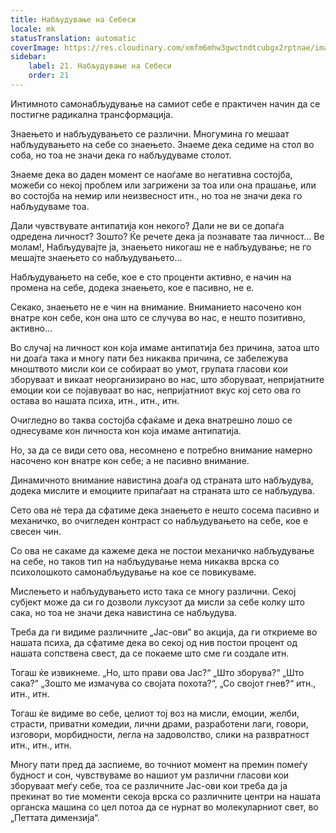 ```yaml
---
title: Набљудување на Себеси
locale: mk
statusTranslation: automatic
coverImage: https://res.cloudinary.com/xmfm6mhw3gwctndtcubgx2rptnae/image/upload/v1740468922/small_cover_tratado_de_psicologia_revolucionaria_a4c0dca4e0.webp
sidebar:
    label: 21. Набљудување на Себеси
    order: 21
---
```

Интимното самонабљудување на самиот себе е практичен начин да се постигне радикална трансформација.

Знаењето и набљудувањето се различни. Многумина го мешаат набљудувањето на себе со знаењето. Знаеме дека седиме на стол во соба, но тоа не значи дека го набљудуваме столот.

Знаеме дека во даден момент се наоѓаме во негативна состојба, можеби со некој проблем или загрижени за тоа или она прашање, или во состојба на немир или неизвесност итн., но тоа не значи дека го набљудуваме тоа.

Дали чувствувате антипатија кон некого? Дали не ви се допаѓа одредена личност? Зошто? Ќе речете дека ја познавате таа личност... Ве молам!, Набљудувајте ја, знаењето никогаш не е набљудување; не го мешајте знаењето со набљудувањето...

Набљудувањето на себе, кое е сто проценти активно, е начин на промена на себе, додека знаењето, кое е пасивно, не е.

Секако, знаењето не е чин на внимание. Вниманието насочено кон внатре кон себе, кон она што се случува во нас, е нешто позитивно, активно...

Во случај на личност кон која имаме антипатија без причина, затоа што ни доаѓа така и многу пати без никаква причина, се забележува мноштвото мисли кои се собираат во умот, групата гласови кои зборуваат и викаат неорганизирано во нас, што зборуваат, непријатните емоции кои се појавуваат во нас, непријатниот вкус кој сето ова го остава во нашата психа, итн., итн., итн.

Очигледно во таква состојба сфаќаме и дека внатрешно лошо се однесуваме кон личноста кон која имаме антипатија.

Но, за да се види сето ова, несомнено е потребно внимание намерно насочено кон внатре кон себе; а не пасивно внимание.

Динамичното внимание навистина доаѓа од страната што набљудува, додека мислите и емоциите припаѓаат на страната што се набљудува.

Сето ова нè тера да сфатиме дека знаењето е нешто сосема пасивно и механичко, во очигледен контраст со набљудувањето на себе, кое е свесен чин.

Со ова не сакаме да кажеме дека не постои механичко набљудување на себе, но таков тип на набљудување нема никаква врска со психолошкото самонабљудување на кое се повикуваме.

Мислењето и набљудувањето исто така се многу различни. Секој субјект може да си го дозволи луксузот да мисли за себе колку што сака, но тоа не значи дека навистина се набљудува.

Треба да ги видиме различните „Јас-ови“ во акција, да ги откриеме во нашата психа, да сфатиме дека во секој од нив постои процент од нашата сопствена свест, да се покаеме што сме ги создале итн.

Тогаш ќе извикнеме. „Но, што прави ова Јас?“ „Што зборува?“ „Што сака?“ „Зошто ме измачува со својата похота?“, „Со својот гнев?“ итн., итн., итн.

Тогаш ќе видиме во себе, целиот тој воз на мисли, емоции, желби, страсти, приватни комедии, лични драми, разработени лаги, говори, изговори, морбидности, легла на задоволство, слики на развратност итн., итн., итн.

Многу пати пред да заспиеме, во точниот момент на премин помеѓу будност и сон, чувствуваме во нашиот ум различни гласови кои зборуваат меѓу себе, тоа се различните Јас-ови кои треба да ја прекинат во тие моменти секоја врска со различните центри на нашата органска машина со цел потоа да се нурнат во молекуларниот свет, во „Петтата димензија“.

